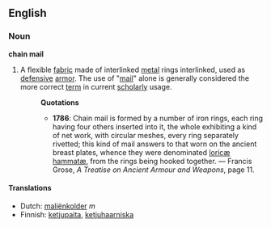 ==English==
===Noun===
'''chain mail'''
#A flexible [[fabric]] made of interlinked [[metal]] rings interlinked, used as [[defensive]] [[armor]]. The use of "[[mail]]" alone is generally considered the more correct [[term]] in current [[scholarly]] usage.
#:'''Quotations'''
#:*'''1786''':  Chain mail is formed by a number of iron rings, each ring having four others inserted into it, the whole exhibiting a kind of net work, with circular meshes, every ring separately rivetted; this kind of mail answers to that worn on the ancient breast plates, whence they were denominated [[loricæ]] [[hammatæ]], from the rings being hooked together. &mdash; Francis Grose, ''A Treatise on Ancient Armour and Weapons'', page 11.

====Translations====
*Dutch: [[maliënkolder]] ''m''
*Finnish: [[ketjupaita]], [[ketjuhaarniska]]